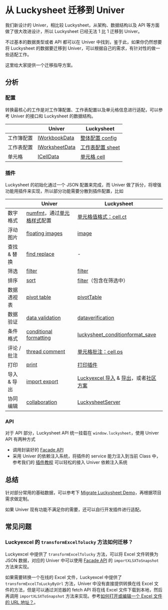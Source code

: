# 从 Luckysheet 迁移到 Univer

我们新设计的 Univer，相比较 Luckysheet，从架构、数据结构以及 API 等方面做了很大改进设计，所以 Luckysheet 已经无法 1 比 1 迁移到 Univer。

不过基本的数据类型或者 API 都可以在 Univer 中找到，鉴于此，如果你仍然想要将 Luckysheet 的数据要迁移到 Univer，可以根据自己的需求，有针对性的做一些适配工作。

这里给大家提供一个迁移指导方案。

## 分析

### 配置

转换最核心的工作是对工作簿配置、工作表配置以及单元格信息进行适配，可以参考 Univer 的接口和 Luckysheet 的数据结构。

|       | Univer         | Luckysheet |
|-------|----------------|------------|
| 工作簿配置 | [IWorkbookData](/typedoc/@univerjs/core/interfaces/IWorkbookData)  | [整体配置 config](https://dream-num.github.io/LuckysheetDocs/zh/guide/config.html)  |
| 工作表配置 | [IWorksheetData](/typedoc/@univerjs/core/interfaces/IWorksheetData) | [工作表配置 sheet](https://dream-num.github.io/LuckysheetDocs/zh/guide/sheet.html)      |
| 单元格 | [ICellData](/guides/sheets/getting-started/cell-data)       | [单元格 cell](https://dream-num.github.io/LuckysheetDocs/zh/guide/cell.html)   |

### 插件

Luckysheet 的初始化通过一个 JSON 配置来完成，而 Univer 做了拆分，将增强功能用插件来实现，所以部分功能需要分散到插件配置，比如

|       | Univer         | Luckysheet |
|-------|----------------|------------|
| 数字格式 | [numfmt](/guides/sheets/features/numfmt)，通过[单元格样式](/guides/sheets/getting-started/cell-data#单元格样式)配置  | [单元格值格式：cell.ct](https://dream-num.github.io/LuckysheetDocs/zh/guide/cell.html#%E5%8D%95%E5%85%83%E6%A0%BC%E5%80%BC%E6%A0%BC%E5%BC%8F)  |
| 浮动图片 | [floating images](/guides/sheets/features/floating-images) | [image](https://dream-num.github.io/LuckysheetDocs/zh/guide/sheet.html#image)      |
| 查找 & 替换 | [find replace](/guides/sheets/features/find-replace) | -      |
| 筛选 | [filter](/guides/sheets/features/filter) | [filter](https://dream-num.github.io/LuckysheetDocs/zh/guide/sheet.html#filter)      |
| 排序 | [sort](/guides/sheets/features/sort) | [filter](https://dream-num.github.io/LuckysheetDocs/zh/guide/sheet.html#filter)（包含在筛选中）      |
| 数据透视表 | [pivot table](/guides/sheets/features/pivot-table) | [pivotTable](https://dream-num.github.io/LuckysheetDocs/zh/guide/sheet.html#pivottable)      |
| 数据验证 | [data validation](/guides/sheets/features/data-validation) | [dataverification](https://dream-num.github.io/LuckysheetDocs/zh/guide/sheet.html#dataverification)      |
| 条件格式 | [conditional formatting](/guides/sheets/features/conditional-formatting)  | [luckysheet_conditionformat_save](https://dream-num.github.io/LuckysheetDocs/zh/guide/sheet.html#luckysheet-conditionformat-save)  |
| 评论 / 批注 | [thread comment](/guides/sheets/features/thread-comment)  | [单元格批注：cell.ps](https://dream-num.github.io/LuckysheetDocs/zh/guide/cell.html#%E5%9F%BA%E6%9C%AC%E5%8D%95%E5%85%83%E6%A0%BC)  |
| 打印 | [print](/guides/sheets/features/print)  | [打印插件](https://github.com/dream-num/Luckysheet/wiki/Plugin:-Print)  |
| 导入 & 导出 | [import export](/guides/sheets/features/import-export) | [Luckyexcel 导入](https://github.com/dream-num/Luckyexcel) & [导出](https://github.com/dream-num/Luckysheet/wiki/Plugin:-Export-XLSX)，或者[社区方案](https://dream-num.github.io/LuckysheetDocs/zh/guide/FAQ.html#excel%E5%AF%BC%E5%85%A5%E5%AF%BC%E5%87%BA%E6%80%8E%E4%B9%88%E5%81%9A)      |
| 协同编辑 | [collaboration](/guides/sheets/features/collaboration) | [LuckysheetServer](https://github.com/dream-num/LuckysheetServer)      |

### API

对于 API 部分，Luckysheet API 统一挂载在 `window.luckysheet`，使用 Univer API 有两种方式

- 调用封装好的 [Facade API](/guides/sheets/getting-started/facade)
- 采用 Univer 的依赖注入系统，将插件的 service 能力注入到当前 Class 中，参考我们的 [插件教程](/guides/sheets/tutorials/csv-import-plugin/) 可以轻松的接入 Univer 依赖注入系统

## 总结

针对部分常用的基础数据，可以参考下 [Migrate Luckysheet Demo](/playground?title=Migrate%20Luckysheet)，再根据项目需求做定制。

如果 Univer 现有功能不满足你的需要，还可以自行开发插件进行适配。

## 常见问题

### Luckyexcel 的 `transformExcelTolucky` 方法如何迁移？

Luckyexcel 中提供了 `transformExcelTolucky` 方法，可以将 Excel 文件转换为 JSON 数据，对应的 Univer 中可以使用 [Facade API](/guides/sheets/facade/sheet-api#导入-xlsx-并获取-workbook-数据) 的 `importXLSXToSnapshot` 方法来实现。

如果需要转换一个在线的 Excel 文件，Luckyexcel 中提供了 `transformExcelToLuckyByUrl` 方法，Univer 中没有直接提供转换在线 Excel 文件的方法，但是可以通过浏览器的 fetch API 将在线 Excel 文件下载到本地，然后再调用 `importXLSXToSnapshot` 方法来实现。参考[如何打开或编辑一个 Excel 文件的 URL 地址？](/guides/sheets/features/import-export#如何打开或编辑一个-excel-文件的-url-地址)。